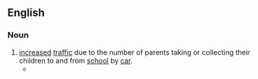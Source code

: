 ==English==
{{wikipedia}}

===Noun===
{{en-noun|-}}
# [[increase]]d [[traffic]] due to the number of parents taking or collecting their children to and from [[school]] by [[car]].
#* {{quote-journal
|date=April 30, 2006
|author=Cole Moreton
|title=The school run
|work=The Independent
|url=http://www.independent.co.uk/news/uk/home-news/the-school-run-476231.html
|page=
|passage=A billion trips are made on the '''school run''' every year and, between us, parents produce two million extra tons of the greenhouse gas carbon dioxide, a cause of global warming.}}